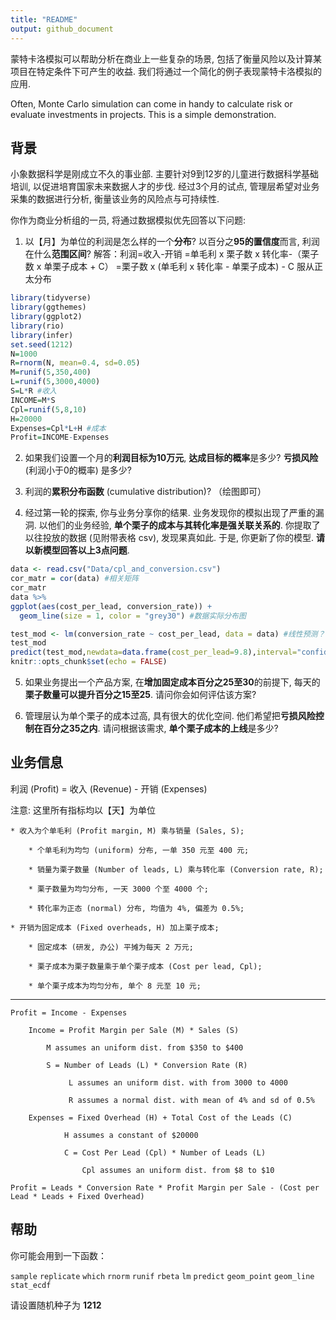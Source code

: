 ```yaml
---
title: "README"
output: github_document
---
```





蒙特卡洛模拟可以帮助分析在商业上一些复杂的场景, 包括了衡量风险以及计算某项目在特定条件下可产生的收益. 我们将通过一个简化的例子表现蒙特卡洛模拟的应用.

Often, Monte Carlo simulation can come in handy to calculate risk or evaluate investments in projects. This is a simple demonstration.

## 背景

小象数据科学是刚成立不久的事业部. 主要针对9到12岁的儿童进行数据科学基础培训, 以促进培育国家未来数据人才的步伐. 经过3个月的试点, 管理层希望对业务采集的数据进行分析, 衡量该业务的风险点与可持续性. 

你作为商业分析组的一员, 将通过数据模拟优先回答以下问题:

1. 以【月】为单位的利润是怎么样的一个**分布**? 以百分之**95的置信度**而言, 利润在什么**范围区间**? 
解答：利润=收入-开销
          =单毛利 x 栗子数 x 转化率-（栗子数 x 单栗子成本 + C）
          =栗子数 x (单毛利 x 转化率 - 单栗子成本) - C
       服从正太分布
```r
library(tidyverse)
library(ggthemes)
library(ggplot2)    
library(rio)
library(infer)
set.seed(1212)
N=1000
R=rnorm(N, mean=0.4, sd=0.05)
M=runif(5,350,400)
L=runif(5,3000,4000) 
S=L*R #收入
INCOME=M*S
Cpl=runif(5,8,10)
H=20000
Expenses=Cpl*L+H #成本
Profit=INCOME-Expenses
```

2. 如果我们设置一个月的**利润目标为10万元**, **达成目标的概率**是多少? **亏损风险** (利润小于0的概率) 是多少?


3. 利润的**累积分布函数** (cumulative distribution)? （绘图即可）

4. 经过第一轮的探索, 你与业务分享你的结果. 业务发现你的模拟出现了严重的漏洞. 以他们的业务经验, **单个栗子的成本与其转化率是强关联关系的**. 你提取了以往投放的数据 (见附带表格 csv), 发现果真如此. 于是, 你更新了你的模型. **请以新模型回答以上3点问题**.

```r
data <- read.csv("Data/cpl_and_conversion.csv")
cor_matr = cor(data) #相关矩阵
cor_matr
data %>% 
ggplot(aes(cost_per_lead, conversion_rate)) +
  geom_line(size = 1, color = "grey30") #数据实际分布图

test_mod <- lm(conversion_rate ~ cost_per_lead, data = data) #线性预测？
test_mod
predict(test_mod,newdata=data.frame(cost_per_lead=9.8),interval="confidence")
knitr::opts_chunk$set(echo = FALSE)
```

5. 如果业务提出一个产品方案, 在**增加固定成本百分之25至30**的前提下, 每天的**栗子数量可以提升百分之15至25**. 请问你会如何评估该方案? 

6. 管理层认为单个栗子的成本过高, 具有很大的优化空间. 他们希望把**亏损风险控制在百分之35之内**. 请问根据该需求, **单个栗子成本的上线**是多少?


## 业务信息	

利润 (Profit) = 收入 (Revenue) - 开销 (Expenses)

注意: 这里所有指标均以【天】为单位

```
* 收入为个单毛利 (Profit margin, M) 乘与销量 (Sales, S);

	* 个单毛利为均匀 (uniform) 分布, 一单 350 元至 400 元;
	
	* 销量为栗子数量 (Number of leads, L) 乘与转化率 (Conversion rate, R);
	
	* 栗子数量为均匀分布, 一天 3000 个至 4000 个;
	
	* 转化率为正态 (normal) 分布, 均值为 4%, 偏差为 0.5%;
	
* 开销为固定成本 (Fixed overheads, H) 加上栗子成本;

	* 固定成本 (研发, 办公) 平摊为每天 2 万元;
	
	* 栗子成本为栗子数量乘于单个栗子成本 (Cost per lead, Cpl);
	
	* 单个栗子成本为均匀分布, 单个 8 元至 10 元;
```
***
```
Profit = Income - Expenses

    Income = Profit Margin per Sale (M) * Sales (S)
    
        M assumes an uniform dist. from $350 to $400
    
        S = Number of Leads (L) * Conversion Rate (R)
    
             L assumes an uniform dist. with from 3000 to 4000
             
             R assumes a normal dist. with mean of 4% and sd of 0.5%
        
    Expenses = Fixed Overhead (H) + Total Cost of the Leads (C)
    
            H assumes a constant of $20000
            
            C = Cost Per Lead (Cpl) * Number of Leads (L)
            
                Cpl assumes an uniform dist. from $8 to $10

Profit = Leads * Conversion Rate * Profit Margin per Sale - (Cost per Lead * Leads + Fixed Overhead)
```

## 帮助

你可能会用到一下函数：

`sample` `replicate` `which` `rnorm` `runif` `rbeta` `lm` `predict` `geom_point` `geom_line` `stat_ecdf` 

请设置随机种子为 **1212**

